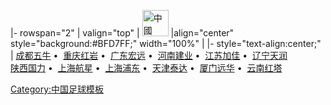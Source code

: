 <noinclude>{{fb start}}</noinclude>
{{fb inner start}}
|- rowspan="2"
| valign="top" | [[File:Flag of the People's Republic of China.svg|42px|中國]] 
|align="center" style="background:#BFD7FF;" width="100%" | {{Tnavbar-header|'''[[1998年中國足球甲B聯賽|1998年]][[中國足球甲B聯賽]]'''|甲B1998}}
{{fb inner end}}
{{fb inner start}} 
|- style="text-align:center;"
|
[[成都谢菲联足球俱樂部|成都五牛]]&nbsp;•&nbsp;
[[重庆红岩足球俱樂部|重庆红岩]]&nbsp;•&nbsp;
[[广东宏远足球俱樂部|广东宏远]]&nbsp;•&nbsp;
[[河南建业足球俱樂部|河南建业]]&nbsp;•&nbsp;
[[江苏舜天足球俱樂部|江苏加佳]]&nbsp;•&nbsp;
[[辽宁足球俱樂部|辽宁天润]]
<br>
[[陕西国力足球俱樂部|陕西国力]]&nbsp;•&nbsp;
[[上海豫园足球俱樂部|上海航星]]&nbsp;•&nbsp;
[[陕西宝荣浐灞足球俱乐部|上海浦东]]&nbsp;•&nbsp;
[[天津泰达足球俱乐部|天津泰达]]&nbsp;•&nbsp;
[[厦门蓝狮足球俱樂部|厦门远华]]&nbsp;•&nbsp;
[[云南红塔足球俱樂部|云南红塔]]
{{fb inner end}}<noinclude>
{{fb end}}
{{using fb}}
</noinclude>
<noinclude>[[Category:中国足球模板]]</noinclude>